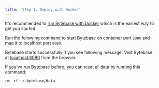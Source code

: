 ```yaml
---
title: 'Step 1: Deploy with Docker'
---
```



<Card title="Tutorial: First Schema Change in 5 Minutes" icon="graduation-cap" href="/tutorials/first-schema-change" horizontal>
  
</Card>

<TutorialBlock url="/docs/tutorials/first-schema-change" title="First Schema Change in 5 Minutes" />

It's recommended to [run Bytebase with Docker](/get-started/self-host/#docker) which is the easiest way to get you started.

Run the following command to start Bytebase on container port `8080` and map it to localhost port `8080`.

<TerminalDockerRunVolume />

Bytebase starts successfully if you see following message. Visit Bytebase at [localhost:8080](http://localhost:8080/) from the browser.

<TerminalStartupOutputSuccess />

<Tip>

If you've run Bytebase before, you can reset all data by running this command:

```text
rm -rf ~/.bytebase/data
```

</Tip>
